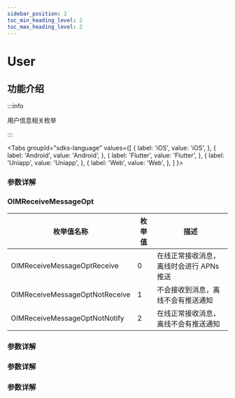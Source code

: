 ```yaml
---
sidebar_position: 2
toc_min_heading_level: 2
toc_max_heading_level: 2
---
```


# User

## 功能介绍

:::info

用户信息相关枚举

:::

<Tabs
groupId="sdks-language"
values={[
{ label: 'iOS', value: 'iOS', },
{ label: 'Android', value: 'Android', },
{ label: 'Flutter', value: 'Flutter', },
{ label: 'Uniapp', value: 'Uniapp', },
{ label: 'Web', value: 'Web', },
]
}>

<TabItem value="Flutter">

### 参数详解

</TabItem>

<TabItem value="iOS">

### OIMReceiveMessageOpt

| 枚举值名称                     | 枚举值 | 描述                                     |
| ------------------------------ | ------ | ---------------------------------------- |
| OIMReceiveMessageOptReceive    | 0      | 在线正常接收消息，离线时会进行 APNs 推送 |
| OIMReceiveMessageOptNotReceive | 1      | 不会接收到消息，离线不会有推送通知       |
| OIMReceiveMessageOptNotNotify  | 2      | 在线正常接收消息，离线不会有推送通知     |

</TabItem>

<TabItem value="Android">

### 参数详解

</TabItem>

<TabItem value="Web">

### 参数详解

</TabItem>

<TabItem value="Uniapp">

### 参数详解

</TabItem>

</Tabs>
